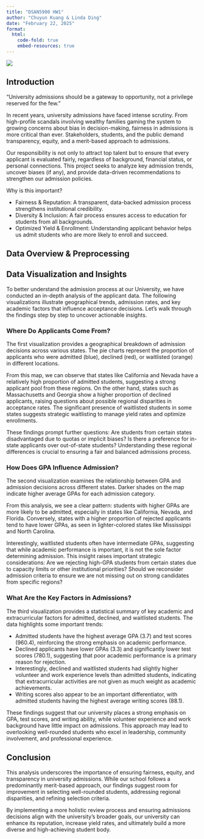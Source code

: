 ```yaml
---
title: "DSAN5900 HW1"
author: "Chuyun Kuang & Linda Ding"
date: "February 22, 2025"
format:
  html:
    code-fold: true
    embed-resources: true
---
```


![](image.png)

## Introduction
"University admissions should be a gateway to opportunity, not a privilege reserved for the few."

In recent years, university admissions have faced intense scrutiny. From high-profile scandals involving wealthy families gaming the system to growing concerns about bias in decision-making, fairness in admissions is more critical than ever. Stakeholders, students, and the public demand transparency, equity, and a merit-based approach to admissions.

Our responsibility is not only to attract top talent but to ensure that every applicant is evaluated fairly, regardless of background, financial status, or personal connections. This project seeks to analyze key admission trends, uncover biases (if any), and provide data-driven recommendations to strengthen our admission policies.

Why is this important?

- Fairness & Reputation: A transparent, data-backed admission process strengthens institutional credibility.
- Diversity & Inclusion: A fair process ensures access to education for students from all backgrounds.
- Optimized Yield & Enrollment: Understanding applicant behavior helps us admit students who are more likely to enroll and succeed.

## Data Overview & Preprocessing

## Data Visualization and Insights

To better understand the admission process at our University, we have conducted an in-depth analysis of the applicant data. The following visualizations illustrate geographical trends, admission rates, and key academic factors that influence acceptance decisions. Let’s walk through the findings step by step to uncover actionable insights.

### Where Do Applicants Come From?

The first visualization provides a geographical breakdown of admission decisions across various states. The pie charts represent the proportion of applicants who were admitted (blue), declined (red), or waitlisted (orange) in different locations.

From this map, we can observe that states like California and Nevada have a relatively high proportion of admitted students, suggesting a strong applicant pool from these regions. On the other hand, states such as Massachusetts and Georgia show a higher proportion of declined applicants, raising questions about possible regional disparities in acceptance rates. The significant presence of waitlisted students in some states suggests strategic waitlisting to manage yield rates and optimize enrollments.

These findings prompt further questions: Are students from certain states disadvantaged due to quotas or implicit biases? Is there a preference for in-state applicants over out-of-state students? Understanding these regional differences is crucial to ensuring a fair and balanced admissions process.

### How Does GPA Influence Admission?

The second visualization examines the relationship between GPA and admission decisions across different states. Darker shades on the map indicate higher average GPAs for each admission category.

From this analysis, we see a clear pattern: students with higher GPAs are more likely to be admitted, especially in states like California, Nevada, and Florida. Conversely, states with a higher proportion of rejected applicants tend to have lower GPAs, as seen in lighter-colored states like Mississippi and North Carolina.

Interestingly, waitlisted students often have intermediate GPAs, suggesting that while academic performance is important, it is not the sole factor determining admission. This insight raises important strategic considerations: Are we rejecting high-GPA students from certain states due to capacity limits or other institutional priorities? Should we reconsider admission criteria to ensure we are not missing out on strong candidates from specific regions?

### What Are the Key Factors in Admissions?

The third visualization provides a statistical summary of key academic and extracurricular factors for admitted, declined, and waitlisted students. The data highlights some important trends:

- Admitted students have the highest average GPA (3.7) and test scores (960.4), reinforcing the strong emphasis on academic performance.
- Declined applicants have lower GPAs (3.3) and significantly lower test scores (780.1), suggesting that poor academic performance is a primary reason for rejection.
- Interestingly, declined and waitlisted students had slightly higher volunteer and work experience levels than admitted students, indicating that extracurricular activities are not given as much weight as academic achievements.
- Writing scores also appear to be an important differentiator, with admitted students having the highest average writing scores (88.1).

These findings suggest that our university places a strong emphasis on GPA, test scores, and writing ability, while volunteer experience and work background have little impact on admissions. This approach may lead to overlooking well-rounded students who excel in leadership, community involvement, and professional experience.


## Conclusion

This analysis underscores the importance of ensuring fairness, equity, and transparency in university admissions. While our school follows a predominantly merit-based approach, our findings suggest room for improvement in selecting well-rounded students, addressing regional disparities, and refining selection criteria.

By implementing a more holistic review process and ensuring admissions decisions align with the university’s broader goals, our university can enhance its reputation, increase yield rates, and ultimately build a more diverse and high-achieving student body.